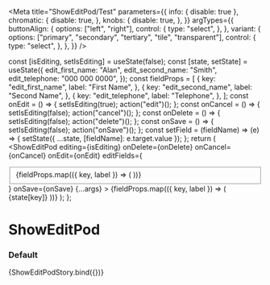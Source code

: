 

<Meta
  title="ShowEditPod/Test"
  parameters={{
    info: { disable: true },
    chromatic: {
      disable: true,
    },
    knobs: {
      disable: true,
    },
  }}
  argTypes={{
    buttonAlign: {
      options: ["left", "right"],
      control: {
        type: "select",
      },
    },
    variant: {
      options: ["primary", "secondary", "tertiary", "tile", "transparent"],
      control: {
        type: "select",
      },
    },
  }}
/>

  const [isEditing, setIsEditing] = useState(false);
  const [state, setState] = useState({
    edit_first_name: "Alan",
    edit_second_name: "Smith",
    edit_telephone: "000 000 0000",
  });
  const fieldProps = [
    {
      key: "edit_first_name",
      label: "First Name",
    },
    {
      key: "edit_second_name",
      label: "Second Name",
    },
    {
      key: "edit_telephone",
      label: "Telephone",
    },
  ];
  const onEdit = () => {
    setIsEditing(true);
    action("edit")();
  };
  const onCancel = () => {
    setIsEditing(false);
    action("cancel")();
  };
  const onDelete = () => {
    setIsEditing(false);
    action("delete")();
  };
  const onSave = () => {
    setIsEditing(false);
    action("onSave")();
  };
  const setField = (fieldName) => (e) => {
    setState({ ...state, [fieldName]: e.target.value });
  };
  return (
    <ShowEditPod
      editing={isEditing}
      onDelete={onDelete}
      onCancel={onCancel}
      onEdit={onEdit}
      editFields={
        <Fieldset>
          {fieldProps.map(({ key, label }) => (
            <Textbox
              label={label}
              key={key}
              onChange={setField(key)}
              value={state[key]}
              labelInline
              labelAlign="right"
            />
          ))}
        </Fieldset>
      }
      onSave={onSave}
      {...args}
    >
      {fieldProps.map(({ key, label }) => (
        <Content key={key} title={label}>
          {state[key]}
        </Content>
      ))}
    </ShowEditPod>
  );
};

# ShowEditPod

### Default

<Preview>
  <Story
    name="default"
    args={{
      border: BaseShowEditPod.defaultProps.border,
      buttonAlign: BaseShowEditPod.defaultProps.buttonAlign,
      cancel: BaseShowEditPod.defaultProps.cancel,
      cancelText: "Cancel",
      deleteText: "Delete",
      saveText: "Save",
      saving: BaseShowEditPod.defaultProps.saving,
      title: "Person",
      transitionName: BaseShowEditPod.defaultProps.transitionName,
      variant: BaseShowEditPod.defaultProps.variant,
    }}
  >
    {ShowEditPodStory.bind({})}
  </Story>
</Preview>
